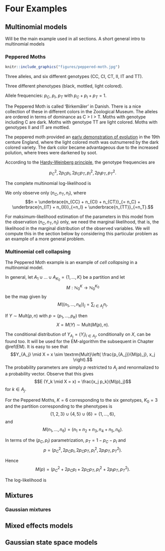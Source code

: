 # Four Examples

## Multinomial models

Will be the main example used in all sections. A short general intro to 
multinomial models

### Peppered Moths

```r
knitr::include_graphics("figures/peppered-moth.jpg")
```

Three alleles, and six different genotypes (CC, CI, CT, II, IT and TT).

Three different phenotypes (black, mottled, light colored).

Allele frequencies: $p_C$, $p_I$, $p_T$ with $p_C + p_I + p_T = 1.$

The Peppered Moth is called 'Birkemåler' in Danish. There is a nice collection 
of these in different colors in the Zoological Museum. The alleles are ordered 
in terms of dominance as C > I > T. Moths with genotype including C are dark. Moths 
with genotype TT are light colored. Moths with genotypes II and IT are mottled. 

The peppered moth provided an [early demonstration of evolution](https://en.wikipedia.org/wiki/Peppered_moth_evolution) 
in the 19th 
centure England, where the light colored moth was outnumered by the dark 
colored variety. The dark color became advantageous due to the increased 
polution, where trees were darkened by soot. 

According to the [Hardy-Weinberg principle](https://en.wikipedia.org/wiki/Hardy–Weinberg_principle),
the genotype frequencies are 

$$p_C^2, 2p_Cp_I, 2p_Cp_T, p_I^2,  2p_Ip_T, p_T^2.$$

The complete multinomial log-likelihood is 

\begin{align}
 & 2n_{CC} \log(p_C) + n_{CI} \log (2 p_C p_I) + n_{CT} \log(2 p_C p_I) \\
& \ \ + 2 n_{II} \log(p_I) + n_{IT} \log(2p_I p_T) + 2 n_{TT} \log(p_T),
\end{align}

We only observe only $(n_C, n_T, n_I)$, where
$$n = \underbrace{n_{CC} + n_{CI} + n_{CT}}_{= n_C} + 
\underbrace{n_{IT} + n_{II}}_{=n_I} + \underbrace{n_{TT}}_{=n_T}.$$

For maksimum-likelihood estimation of the parameters in this model from 
the observation $(n_C, n_T, n_I)$ only, we need the marginal likelihood, 
that is, the likelihood in the marginal distribution of the observed
variables. We will compute this in the section below by considering this
particular problem as an example of a more general problem. 

### Multinomial cell collapsing

The Peppered Moth example is an example of *cell collapsing* in a multinomial model.

In general, let $A_1 \cup \ldots \cup A_{K_0} = \{1, \ldots, K\}$ be a partition and let 
$$M : \mathbb{N}_0^K \to \mathbb{N}_0^{K_0}$$
be the map given by
$$M((n_1, \ldots, n_K))_j = \sum_{i \in A_j} n_i.$$

If $Y \sim \textrm{Mult}(p, n)$ with $p = (p_1, \ldots, p_K)$ then 
$$X = M(Y) \sim \textrm{Mult}(M(p), n).$$

The conditional distribution of $Y_{A_j} = (Y_i)_{i \in A_j}$, conditionally on 
$X$, can be found too. It will be used for the EM-algorithm the subsequent 
in Chapter \@ref(EM). It is easy to see that 
$$Y_{A_j} \mid X = x \sim \textrm{Mult}\left( \frac{p_{A_j}}{M(p)_j}, x_j \right).$$
The probability parameters are simply $p$ restricted to $A_j$ and renormalized 
to a probability vector. Observe that this gives
$$E (Y_k \mid X = x) = \frac{x_j p_k}{M(p)_j}$$
for $k \in A_j$. 

For the Peppered Moths, $K = 6$ corresponding to the six genotypes, $K_0 = 3$ and 
the partition corresponding to the phenotypes is
$$\{1, 2, 3\} \cup \{4, 5\} \cup \{6\} = \{1, \ldots, 6\},$$
and
$$M(n_1, \ldots, n_6) = (n_1 + n_2 + n_3, n_4 + n_5, n_6).$$

In terms of the $(p_C, p_I)$ parametrization, $p_T = 1 - p_C - p_I$ and 
$$p = (p_C^2, 2p_Cp_I, 2p_Cp_T, p_I^2,  2p_Ip_T, p_T^2).$$

Hence 
$$M(p) = (p_C^2 + 2p_Cp_I + 2p_Cp_T, p_I^2 +2p_Ip_T, p_T^2).$$

The log-likelihood is

\begin{align}
\ell(p_C, p_I) & = n_C \log(p_C^2 + 2p_Cp_I + 2p_Cp_T) \\
& \ \ \ + n_I \log(p_I^2 +2p_Ip_T) + n_T \log (p_T^2).
\end{align}


## Mixtures

### Gaussian mixtures

## Mixed effects models

## Gaussian state space models